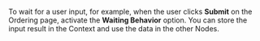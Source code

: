 <Accordion title="Waiting Behavior">

  To wait for a user input, for example, when the user clicks **Submit** on the Ordering page, activate the **Waiting Behavior** option.
  You can store the input result in the Context and use the data in the other Nodes.
</Accordion>